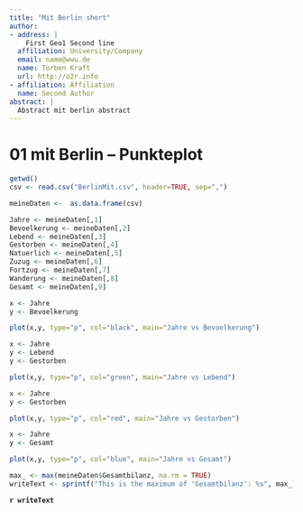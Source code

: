 ```yaml
---
title: "Mit Berlin short"
author:
- address: |
    First Geo1 Second line
  affiliation: University/Company
  email: name@wwu.de
  name: Torben Kraft
  url: http://o2r.info
- affiliation: Affiliation
  name: Second Author
abstract: |
  Abstract mit berlin abstract
---
```


# 01 mit Berlin -- Punkteplot

```r
getwd()
csv <- read.csv("BerlinMit.csv", header=TRUE, sep=",")

meineDaten <-  as.data.frame(csv)

Jahre <- meineDaten[,1]
Bevoelkerung <- meineDaten[,2]
Lebend <- meineDaten[,3]
Gestorben <- meineDaten[,4]
Natuerlich <- meineDaten[,5]
Zuzug <- meineDaten[,6]
Fortzug <- meineDaten[,7]
Wanderung <- meineDaten[,8]
Gesamt <- meineDaten[,9]

```

```r
x <- Jahre
y <- Bevoelkerung

plot(x,y, type="p", col="black", main="Jahre vs Bevoelkerung")
```

```r
x <- Jahre
y <- Lebend
y <- Gestorben

plot(x,y, type="p", col="green", main="Jahre vs Lebend")
```

```r
x <- Jahre
y <- Gestorben

plot(x,y, type="p", col="red", main="Jahre vs Gestorben")
```

```r
x <- Jahre
y <- Gesamt

plot(x,y, type="p", col="blue", main="Jahre vs Gesamt")
```

```r
max_ <- max(meineDaten$Gesamtbilanz, na.rm = TRUE)
writeText <- sprintf("This is the maximum of 'Gesamtbilanz': %s", max_)
```

**`r writeText`**
